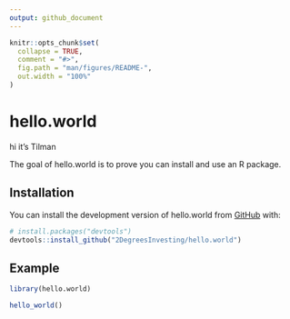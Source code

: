 ```yaml
---
output: github_document
---
```


<!-- README.md is generated from README.Rmd. Please edit that file -->

```r
knitr::opts_chunk$set(
  collapse = TRUE,
  comment = "#>",
  fig.path = "man/figures/README-",
  out.width = "100%"
)
```

# hello.world
hi it's Tilman

<!-- badges: start -->
<!-- badges: end -->

The goal of hello.world is to prove you can install and use an R package.

## Installation

You can install the development version of hello.world from [GitHub](https://github.com/) with:

``` r
# install.packages("devtools")
devtools::install_github("2DegreesInvesting/hello.world")
```

## Example

```r
library(hello.world)

hello_world()
```
